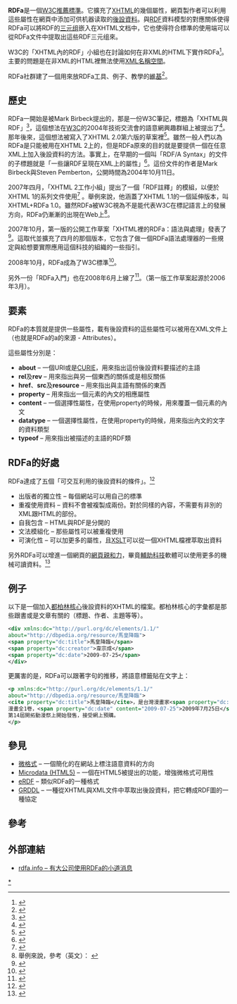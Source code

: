 {{Expert|time=2011-01-02}}
{{noteTA
|G1=IT
}}
'''RDFa'''是一個[[W3C推薦標準|W3C推薦標準]]。它擴充了[[XHTML|XHTML]]的幾個屬性，網頁製作者可以利用這些屬性在網頁中添加可供机器读取的[[後設資料|後設資料]]。與[[RDF|RDF]]資料模型的對應關係使得RDFa可以將RDF的[[三元组|三元组]]嵌入在XHTML文档中，它也使得符合標準的使用端可以從RDFa文件中提取出這些RDF三元组來。

W3C的「XHTML內的RDF」小組也在討論如何在非XML的HTML下實作RDFa<ref>{{Cite web |url=http://www.w3.org/TR/rdfa-in-html/ |title=（英文）HTML+RDFa – 一個在HTML裡嵌入RDF的機制 |accessdate=2010-01-29 |archive-date=2010-02-06 |archive-url=https://web.archive.org/web/20100206134212/http://www.w3.org/TR/rdfa-in-html/ |dead-url=no }}</ref>。主要的問題是在非XML的HTML裡無法使用[[XML名稱空間|XML名稱空間]]。 

RDFa社群建了一個用來放RDFa工具、例子、教學的[[維基|維基]]<ref name="rdfa wiki">{{Cite web |url=http://rdfa.info/wiki |title=（英文）RDFa社群維基 |accessdate=2010-01-29 |archive-date=2008-05-17 |archive-url=https://web.archive.org/web/20080517004534/http://rdfa.info/wiki/ |dead-url=no }}</ref>。 

==歷史== 

RDFa一開始是被Mark Birbeck提出的，那是一份W3C筆記，標題為「XHTML與RDF」<ref>{{cite web |url=http://www.w3.org/MarkUp/2004/02/xhtml-rdf.html |title=（英文）「XHTML與RDF」W3C筆記 2004年2月14日 |publisher=[[全球資訊網協會|全球資訊網協會]] |date=2004-02-14 |accessdate=2007-12-27 |archive-date=2008-01-08 |archive-url=https://web.archive.org/web/20080108063104/http://www.w3.org/MarkUp/2004/02/xhtml-rdf.html |dead-url=no }}</ref>，這個想法在[[W3C|W3C]]的2004年技術交流會的語意網興趣群組上被提出了<ref>{{cite web |url=http://www.xml.com/pub/a/2004/03/03/deviant.html |title=（英文）語意網興趣群祖 |publisher=[[XML.com|XML.com]] |date=2004-03-03 |accessdate=2007-12-27 |archive-date=2007-12-24 |archive-url=https://web.archive.org/web/20071224110916/http://www.xml.com/pub/a/2004/03/03/deviant.html |dead-url=no }}</ref>。那年後來，這個想法被寫入了XHTML 2.0第六版的草案裡<ref name="xhtml_2_wd_6">{{cite web|url=http://www.w3.org/TR/2004/WD-xhtml2-20040722/mod-metaAttributes.html#s_metaAttributesmodule|title=（英文）XHTML 2.0 W3C工作草案 2004年7月22日。19. XHTML 後設資訊屬性模組|publisher=[[全球資訊網協會|全球資訊網協會]]|date=2004-07-22|accessdate=2007-10-06|archive-date=2007-10-18|archive-url=https://web.archive.org/web/20071018060815/http://www.w3.org/TR/2004/WD-xhtml2-20040722/mod-metaAttributes.html#s_metaAttributesmodule|dead-url=no}}</ref>。雖然一般人們以為RDFa是只能被用在XHTML 2上的，但是RDFa原來的目的就是要提供一個在任意XML上加入後設資料的方法。事實上，在早期的一個叫「RDF/A Syntax」的文件的子標題就是「一些讓RDF呈現在XML上的屬性」<ref name="rdfa_1">{{cite web|url=http://www.w3.org/MarkUp/2004/rdf-a.html|title=（英文）RDF/A Syntax: 一些讓RDF呈現在XML上的屬性|date=2004-10-11|accessdate=2009-05-14|archive-date=2008-08-07|archive-url=https://web.archive.org/web/20080807131750/http://www.w3.org/MarkUp/2004/rdf-a.html|dead-url=no}}</ref>。這份文件的作者是Mark Birbeck與Steven Pemberton，公開時間為2004年10月11日。 

2007年四月，「XHTML 2工作小組」提出了一個「RDF註釋」的模組，以便於XHTML 1的系列文件使用<ref name="rdfa_modules_ed">{{cite web|url=http://www.w3.org/MarkUp/2007/ED-xhtml-rdfa-20070402|title=（英文）XHTML RDFa模組 – 支援RDF註釋的模組。W3C編輯草案，2007年4月2日|publisher=[[全球資訊網協會|全球資訊網協會]]|date=2007-04-02|accessdate=2007-10-06|archive-date=2007-12-17|archive-url=https://web.archive.org/web/20071217175058/http://www.w3.org/MarkUp/2007/ED-xhtml-rdfa-20070402/|dead-url=no}}</ref> 。舉例來說，他涵蓋了XHTML 1.1的一個延伸版本，叫XHTML+RDFa 1.0。雖然RDFa被W3C視為不是能代表W3C在標記語言上的發展方向，RDFa仍漸漸的出現在Web上<ref name="xhtml_rdfa_1_examples">舉例來說，參考（英文）：{{cite web |url=http://www.joost.com/09400ax |title=存档副本 |accessdate=2007-10-06 |deadurl=yes |archiveurl=https://web.archive.org/web/20071011062935/http://joost.com/09400ax |archivedate=2007-10-11 }} {{cite web |url=http://weborganics.co.uk/files/hAudio-RDFa.xhtml |title=存档副本 |accessdate=2007-10-06 |deadurl=yes |archiveurl=https://web.archive.org/web/20071214081908/http://weborganics.co.uk/files/hAudio-RDFa.xhtml |archivedate=2007-12-14 }}</ref>。 

2007年10月，第一版的公開工作草案「XHTML裡的RDFa：語法與處理」發表了<ref name="rdfa_syntax_wd1">{{cite web|url=http://www.w3.org/TR/2007/WD-rdfa-syntax-20071018|title=（英文）XHTML裡的RDFa：語法與處理– 為了讓XHTML支援RDF的一些屬性及處理規則。W3C工作草案，2007年10月18日|publisher=[[全球資訊網協會|全球資訊網協會]]|date=2007-10-18|accessdate=2007-10-20|archive-date=2007-10-23|archive-url=https://web.archive.org/web/20071023180418/http://www.w3.org/TR/2007/WD-rdfa-syntax-20071018/|dead-url=no}}</ref>。這取代並擴充了四月的那個版本，它包含了做一個RDFa語法處理器的一些規定與給想要實際應用這個科技的組織的一些指引。

2008年10月，RDFa成為了W3C標準<ref name="rdfa_syntax_cr1">{{cite web |url=http://www.w3.org/TR/2008/REC-rdfa-syntax-20081014 |title=（英文）XHTML裡的RDFa：語法與處理– 為了讓XHTML支援RDF的一些屬性及處理規則。W3C推薦標準，2008年10月14日 |publisher=[[全球資訊網協會|全球資訊網協會]] |date=2008-10-14 |accessdate=2008-10-15 |archive-date=2008-10-17 |archive-url=https://web.archive.org/web/20081017174308/http://www.w3.org/TR/2008/REC-rdfa-syntax-20081014/ |dead-url=no }}</ref>。

另外一份「RDFa入門」也在2008年6月上線了<ref name="rdfa_primer">{{cite web |url=http://www.w3.org/TR/2008/WD-xhtml-rdfa-primer-20080620 |title=（英文）RDFa入門– 人類與資料網的橋樑。W3C工作草案，2008年6月20日 |publisher=[[World_Wide_Web_Consortium|World Wide Web Consortium]] |date=2008-06-20 |accessdate=2008-06-20 |archive-date=2008-06-24 |archive-url=https://web.archive.org/web/20080624060559/http://www.w3.org/TR/2008/WD-xhtml-rdfa-primer-20080620/ |dead-url=no }}</ref>。（第一版工作草案起源於2006年3月）。

==要素== 

RDFa的本質就是提供一些屬性，載有後設資料的這些屬性可以被用在XML文件上（也就是RDFa的a的來源 - Attributes）。

這些屬性分別是：
* '''about''' – 一個URI或是[[CURIE|CURIE]]，用來指出這份後設資料要描述的主語
* '''rel'''及'''rev''' – 用來指出與另一個東西的關係或是相反關係
* '''href'''、'''src'''及'''resource''' – 用來指出與主語有關係的東西
* '''property''' – 用來指出一個元素的內文的相應屬性
* '''content''' – 一個選擇性屬性，在使用property的時候，用來覆蓋一個元素的內文
* '''datatype''' – 一個選擇性屬性，在使用property的時候，用來指出內文的文字的資料類型
* '''typeof''' – 用來指出被描述的主語的RDF類 

==RDFa的好處== 

RDFa達成了五個「可交互利用的後設資料的條件」。<ref>{{cite web |url=http://ben.adida.net/presentations/w3c-2006-04-06/w3c-2006-04-06.pdf |title=存档副本 |accessdate=2010-01-29 |deadurl=yes |archiveurl=https://web.archive.org/web/20090612105006/http://ben.adida.net/presentations/w3c-2006-04-06/w3c-2006-04-06.pdf |archivedate=2009-06-12 }}</ref>
 
* 出版者的獨立性 – 每個網站可以用自己的標準
* 重複使用資料 – 資料不會被複製成兩份。對於同樣的內容，不需要有非別的XML跟HTML的部份。
* 自我包含 – HTML與RDF是分開的
* 文法模組化 – 那些屬性可以被重複使用
* 可演化性 – 可以加更多的屬性，且[[XSLT|XSLT]]可以從一個XHTML檔裡萃取出資料

另外RDFa可以增進一個網頁的[[網頁親和力|網頁親和力]]，畢竟[[輔助科技|輔助科技]]軟體可以使用更多的機械可讀資料。<ref>{{Cite web |url=http://www.standards-schmandards.com/2007/rdfa-and-accessibility/ |title=存档副本 |accessdate=2010-01-29 |archive-date=2010-01-13 |archive-url=https://web.archive.org/web/20100113043533/http://www.standards-schmandards.com/2007/rdfa-and-accessibility/ |dead-url=no }}</ref>

==例子==

以下是一個加入[[都柏林核心|都柏林核心]]後設資料的XHTML的檔案。都柏林核心的字彙都是那些跟書或是文章有關的（標題、作者、主題等等）。 
<syntaxhighlight lang="xml">
<div xmlns:dc="http://purl.org/dc/elements/1.1/"
about="http://dbpedia.org/resource/馬皇降臨">
<span property="dc:title">馬皇降臨</span>
<span property="dc:creator">韋宗成</span>
<span property="dc:date">2009-07-25</span>
</div>
</syntaxhighlight> 

更厲害的是，RDFa可以跟著字句的推移，將語意標籤貼在文字上： 
<syntaxhighlight lang="xml">
<p xmlns:dc="http://purl.org/dc/elements/1.1/"
about="http://dbpedia.org/resource/馬皇降臨">
<cite property="dc:title">馬皇降臨</cite>，是台灣漫畫家<span property="dc:creator">韋宗成</span>的一部政治漫畫作品。
漫畫全1卷，<span property="dc:date" content="2009-07-25">2009年7月25日</span>在台北市的國立臺灣大學綜合體育館舉行的
第14屆開拓動漫祭上開始發售，接受網上預購。
</p>
</syntaxhighlight> 

==參見==
*[[微格式|微格式]] – 一個簡化的在網站上標注語意資料的方向
*[[Microdata_(HTML5)|Microdata (HTML5)]] – 一個在HTML5被提出的功能，增強微格式可用性
*[[eRDF|eRDF]] – 類似RDFa的一種格式
*[[GRDDL|GRDDL]] – 一種從XHTML與XML文件中萃取出後設資料，把它轉成RDF圖的一種協定

==參考==
{{reflist}}

==外部連結==
* {{en icon}}[http://rdfa.info/ rdfa.info – 有大公司使用RDFa的小道消息]{{Wayback|url=http://rdfa.info/ |date=20100306022036 }}

{{语义网}}

[[Category:语义网|*]]